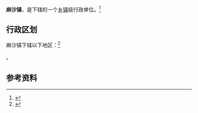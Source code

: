 {{中国乡级行政区|35/07/84/105/000}}

'''麻沙镇'''，是{{PRC admin/fullname|35/07/84/105/000|3}}下辖的一个[[乡镇|乡镇]]级行政单位。<ref>{{PRC admin/ref sgc|{{PRC admin/parent|35/07/84/105/000}}}}</ref>

== 行政区划 ==

麻沙镇下辖以下地区：<ref>{{PRC admin/ref sgc|35/07/84/105/000}}</ref>

{{PRC admin/children|35/07/84/105/000}}。

== 参考资料 ==

{{reflist}}

{{行政区划小作品}}
{{PRC admin/navcat|35/07/84/105/000}}